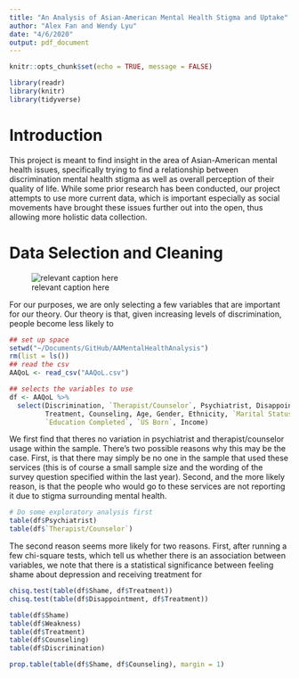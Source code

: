 ```yaml
---
title: "An Analysis of Asian-American Mental Health Stigma and Uptake"
author: "Alex Fan and Wendy Lyu"
date: "4/6/2020"
output: pdf_document
---
```


```r
knitr::opts_chunk$set(echo = TRUE, message = FALSE)
```

```r
library(readr)
library(knitr)
library(tidyverse)
```

# Introduction

This project is meant to find insight in the area of Asian-American mental health issues, specifically trying to find a relationship between discrimination mental health stigma as well as overall perception of their quality of life. While some prior research has been conducted, our project attempts to use more current data, which is important especially as social movements have brought these issues further out into the open, thus allowing more holistic data collection.

# Data Selection and Cleaning

![relevant caption here](Meme.jpg)

For our purposes, we are only selecting a few variables that are important for our theory. Our theory is that, given increasing levels of discrimination, people become less likely to  
```r
## set up space
setwd("~/Documents/GitHub/AAMentalHealthAnalysis")
rm(list = ls())
## read the csv
AAQoL <- read_csv("AAQoL.csv")

## selects the variables to use
df <- AAQoL %>%
  select(Discrimination, `Therapist/Counselor`, Psychiatrist, Disappointment, Shame, Weakness, 
         Treatment, Counseling, Age, Gender, Ethnicity, `Marital Status`, 
         `Education Completed`, `US Born`, Income)

```



We first find that theres no variation in psychiatrist and therapist/counselor usage within the sample. There's two possible reasons why this may be the case. First, is that there may simply be no one in the sample that used these services (this is of course a small sample size and the wording of the survey question specified within the last year). Second, and the more likely reason, is that the people who would go to these services are not reporting it due to stigma surrounding mental health. 
```r
# Do some exploratory analysis first
table(df$Psychiatrist)
table(df$`Therapist/Counselor`)
```

The second reason seems more likely for two reasons. First, after running a few chi-square tests, which tell us whether there is an association between variables, we note that there is a statistical significance between feeling shame about depression and receiving treatment for 
```r
chisq.test(table(df$Shame, df$Treatment))
chisq.test(table(df$Disappointment, df$Treatment))

table(df$Shame)
table(df$Weakness)
table(df$Treatment)
table(df$Counseling)
table(df$Discrimination)

prop.table(table(df$Shame, df$Counseling), margin = 1)
```


